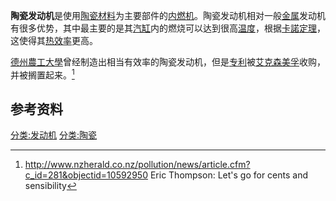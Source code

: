 '''陶瓷发动机'''是使用[[陶瓷材料|陶瓷材料]]为主要部件的[[内燃机|内燃机]]。陶瓷发动机相对一般[[金属|金属]]发动机有很多优势，其中最主要的是其[[汽缸|汽缸]]内的燃烧可以达到很高[[温度|温度]]，根据[[卡諾定理_(熱力學)|卡諾定理]]，这使得其[[热效率|热效率]]更高。

[[德州農工大學|德州農工大學]]曾经制造出相当有效率的陶瓷发动机，但是[[专利|专利]]被[[艾克森美孚|艾克森美孚]]收购，并被搁置起来。<ref>http://www.nzherald.co.nz/pollution/news/article.cfm?c_id=281&objectid=10592950 Eric Thompson: Let's go for cents and sensibility</ref>

==参考资料==
{{reflist}}

{{stub}}

[[分类:发动机|分类:发动机]]
[[分类:陶瓷|分类:陶瓷]]